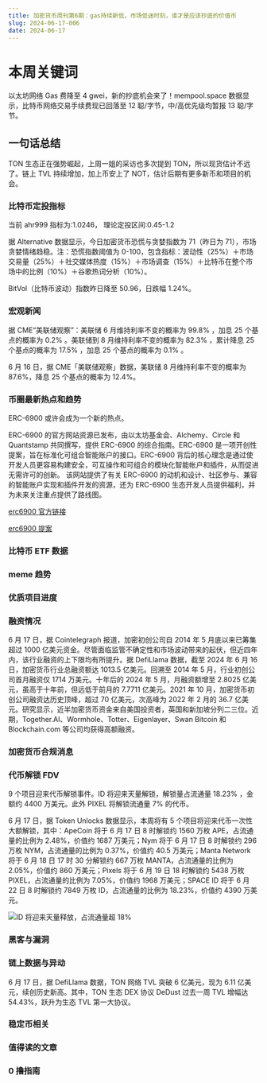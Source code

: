 ```yaml
---
title: 加密货币周刊第6期：gas持续新低，市场低迷时刻，谁才是应该抄底的价值币
slug: 2024-06-17-006
date: 2024-06-17
---
```


# 本周关键词

以太坊网络 Gas 费降至 4 gwei，新的抄底机会来了！mempool.space 数据显示，比特币网络交易手续费现已回落至 12 聪/字节，中/高优先级均暂报 13 聪/字节。

## 一句话总结

TON 生态正在强势崛起，上周一姐的采访也多次提到 TON，所以现货估计不远了。链上 TVL 持续增加，加上币安上了 NOT，估计后期有更多新币和项目的机会。

### 比特币定投指标

当前 ahr999 指标为:1.0246， 理论定投区间:0.45-1.2

据 Alternative 数据显示，今日加密货币恐慌与贪婪指数为 71（昨日为 71），市场贪婪情绪趋稳。注：恐慌指数阈值为 0-100，包含指标：波动性（25%）＋市场交易量（25%）＋社交媒体热度（15%）＋市场调查（15%）＋比特币在整个市场中的比例（10%）＋谷歌热词分析（10%）。

BitVol（比特币波动）指数昨日降至 50.96，日跌幅 1.24%。

### 宏观新闻

据 CME“美联储观察”：美联储 6 月维持利率不变的概率为 99.8% ，加息 25 个基点的概率为 0.2% 。美联储到 8 月维持利率不变的概率为 82.3% ，累计降息 25 个基点的概率为 17.5% ，加息 25 个基点的概率为 0.1% 。

6 月 16 日，据 CME「美联储观察」数据，美联储 8 月维持利率不变的概率为 87.6%，降息 25 个基点的概率为 12.4%。

### 币圈最新热点和趋势

ERC-6900 或许会成为一个新的热点。

ERC-6900 的官方网站资源已发布，由以太坊基金会、Alchemy、Circle 和 Quantstamp 共同撰写，提供 ERC-6900 的综合指南。ERC-6900 是一项开创性提案，旨在标准化可组合智能账户的接口。ERC-6900 背后的核心理念是通过使开发人员更容易构建安全，可互操作和可组合的模块化智能帐户和插件，从而促进无需许可的创新。
该网站提供了有关 ERC-6900 的动机和设计、社区参与、兼容的智能账户实现和插件开发的资源，还为 ERC-6900 生态开发人员提供福利，并为未来关注重点提供了路线图。

[erc6900 官方链接 ](https://www.erc6900.io/)

[erc6900 提案](https://eips.ethereum.org/EIPS/eip-6900)

### 比特币 ETF 数据

### meme 趋势

### 优质项目进度

### 融资情况

6 月 17 日，据 Cointelegraph 报道，加密初创公司自 2014 年 5 月底以来已筹集超过 1000 亿美元资金。尽管面临监管不确定性和市场波动带来的起伏，但近四年内，该行业融资的上下限均有所提升。据 DefiLlama 数据，截至 2024 年 6 月 16 日，加密货币行业总融资额达 1013.5 亿美元。回溯至 2014 年 5 月，行业初创公司首月融资仅 1714 万美元。十年后的 2024 年 5 月，月融资额增至 2.8025 亿美元，虽高于十年前，但远低于前月的 7.7711 亿美元。2021 年 10 月，加密货币初创公司融资达历史顶峰，超过 70 亿美元，次高峰为 2022 年 2 月的 36.7 亿美元。研究显示，近半加密货币资金来自美国投资者，英国和新加坡分列二三位。近期，Together.AI、Wormhole、Totter、Eigenlayer、Swan Bitcoin 和 Blockchain.com 等公司均获得高额融资。

### 加密货币合规消息

### 代币解锁 FDV

9 个项目迎来代币解锁事件。ID 将迎来天量解锁，解锁量占流通量 18.23% ，金额约 4400 万美元。此外 PIXEL 将解锁流通量 7% 的代币。

6 月 17 日，据 Token Unlocks 数据显示，本周将有 5 个项目将迎来代币一次性大额解锁，其中：ApeCoin 将于 6 月 17 日 8 时解锁约 1560 万枚 APE，占流通量的比例为 2.48%，价值约 1687 万美元；Nym 将于 6 月 17 日 8 时解锁约 296 万枚 NYM，占流通量的比例为 0.37%，价值约 40.5 万美元；Manta Network 将于 6 月 18 日 17 时 30 分解锁约 667 万枚 MANTA，占流通量的比例为 2.05%，价值约 860 万美元；Pixels 将于 6 月 19 日 18 时解锁约 5438 万枚 PIXEL，占流通量的比例为 7.05%，价值约 1968 万美元；SPACE ID 将于 6 月 22 日 8 时解锁约 7849 万枚 ID，占流通量的比例为 18.23%，价值约 4390 万美元。

![ID 将迎来天量释放，占流通量超 18%](https://s2.northamericancoloniesindependence.com/news/other/20240616/f298b31694d1297df2b61f2cdf6cd3b8.jpg)

### 黑客与漏洞

### 链上数据与异动

6 月 17 日，据 DefiLlama 数据，TON 网络 TVL 突破 6 亿美元，现为 6.11 亿美元，续创历史新高。其中，TON 生态 DEX 协议 DeDust 过去一周 TVL 增幅达 54.43%，跃升为生态 TVL 第一大协议。

### 稳定币相关

### 值得读的文章

### 0 撸指南
